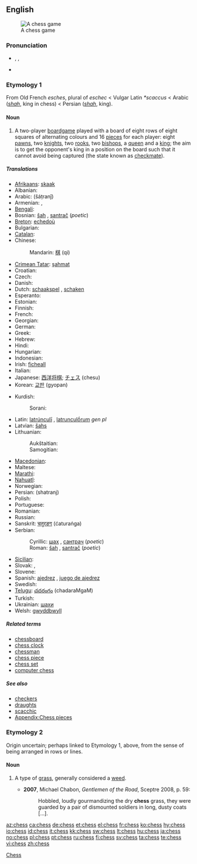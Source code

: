 {{wikipedia}}
==English==
[[Image:Checkmate2.jpg|thumb|A chess game]]

===Pronunciation===
* {{enPR|chĕs}}, {{IPA|/ʧɛs/}}, {{SAMPA|/tSEs/}}
* {{rhymes|ɛs}}

===Etymology 1===
From Old French ''esches'', plural of ''eschec'' < Vulgar Latin ''*scaccus'' < Arabic {{Arab|[[شاه]]}} (''[[shah]]'', king in chess) < Persian {{fa-Arab|[[شاه]]}} (''[[shah]]'', king).

====Noun====
{{en-noun|-}}

# A two-player [[boardgame]] played with a board of eight rows of eight squares of alternating colours and 16 [[piece]]s for each player: eight [[pawn]]s, two [[knight]]s, two [[rook]]s, two [[bishop]]s, a [[queen]] and a [[king]]; the aim is to get the opponent's king in a position on the board such that it cannot avoid being captured (the state known as [[checkmate]]).

=====Translations=====
{{trans-top|two-player board game}}
* [[Afrikaans]]: [[skaak]]
* Albanian: {{t-|sq|shah|xs=Albanian}}
* Arabic: {{Arab|[[شطرنج]]}} (šáṭranǰ) {{m}}
* Armenian: {{t-|hy|ճատրակ|tr=č̣atrak|sc=Armn|xs=Armenian}}, {{t-|hy|շախմատ|tr=šaxmat|sc=Armn|xs=Armenian}}
* [[Bengali]]: {{t|bn|দাবা|sc=Beng}}
* Bosnian: [[šah]] {{m}}, [[santrač]] {{m}} (''poetic'')
* [[Breton]]: [[echedoù]] {{p}}
* Bulgarian: {{t-|bg|шах|m|sc=Cyrl}}
* [[Catalan]]: {{t+|ca|escacs}} {{p}}
* Chinese:
*: Mandarin: [[棋]] (qi)
* [[Crimean Tatar]]: [[şahmat]]
* Croatian: {{t-|hr|šah|m}}
* Czech: {{t+|cs|šachy|m|p}}
* Danish: {{t-|da|skak|c}}
* Dutch: [[schaakspel]] {{n}} <!--"schaken" = “to play chess”-->, [[schaken]] <!--it's a verb, but it's still the standard name of the sport/game-->
* Esperanto: {{t-|eo|ŝako|xs=Esperanto}}
* Estonian: {{t-|et|male}}
* Finnish: {{t+|fi|shakki}}
* French: {{t+|fr|échecs|m|p}}
* Georgian: {{t|ka|ჭადრაკი|tr=čadraki|sc=Geor}}
* German: {{t+|de|Schach|n}}
* Greek: {{t+|el|σκάκι|n|tr=skáki|sc=Grek}}
* Hebrew: {{t|he|שחמט|m|tr=shakhmát|alt=שַׁחְמָט|sc=Hebr}}
* Hindi: {{t|hi|शतरंज|f|sc=Deva|tr=śatrãñj}}
* Hungarian: {{t+|hu|sakk}}
* Indonesian: {{t+|id|catur|xs=Indonesian}}
* Irish: [[ficheall]] {{f}}
* Italian: {{t+|it|scacchi|m|p}}
* Japanese: [[西洋将棋]]; [[チェス]] (chesu)
* Korean: [[교판]] (gyopan)
{{trans-mid}}
* Kurdish:
*: Sorani: {{t|ku|شه‌تڕه‌نج|tr=shatranj|sc=ku-Arab}}
* Latin: [[latrunculi|latrúnculī]] {{m|p}}, [[latrunculorum|latrunculṓrum]] ''gen pl''
* Latvian: [[šahs]]
* Lithuanian:
*: Aukštaitian: {{t|lt|šachmatai|m|p|alt=šachmãtai}}
*: Samogitian: {{t|bat-smg|šachmatā|m|p}}
* [[Macedonian]]: {{t|mk|шах|m|tr=šah|sc=Cyrl}}
* Maltese: {{t-|mt|ċess|xs=Maltese}}
* [[Marathi]]: {{t|mr|बुद्धिबळ|sc=Deva}}
* [[Nahuatl]]: {{t-|nah|cuappatōlli|xs=Nahuatl}}
* Norwegian: {{t+|no|sjakk|m}}
* Persian: {{fa-Arab|[[شطرنج]]}} (shatranj)
* Polish: {{t+|pl|szachy|m|p}}
* Portuguese: {{t+|pt|xadrez|m}}
* Romanian: {{t|ro|şah|n}}
* Russian: {{t+|ru|шахматы|p|tr=šáxmaty|sc=Cyrl}}
* Sanskrit: [[चतुरङग]] (ćaturaṅga)
* Serbian:
*: Cyrillic: [[шах]] {{m}}, [[сантрач]] {{m}} (''poetic'')
*: Roman: [[šah]] {{m}}, [[santrač]] {{m}} (''poetic'')
* [[Sicilian]]: {{t|scn|scacchi}}
* Slovak: {{t-|sk|šach|m}}, {{t-|sk|šachy|m|p}}
* Slovene: {{t+|sl|šah|m}}
* Spanish: [[ajedrez]] {{m}}, [[juego de ajedrez]] {{m}}
* Swedish: {{t+|sv|schack}}
* [[Telugu]]: [[చదరంగం]] (chadaraMgaM)
* Turkish: {{t+|tr|satranç}}
* Ukrainian: [[шахи]]
* Welsh: [[gwyddbwyll]] {{f}}
{{trans-bottom}}

=====Related terms=====
* [[chessboard]]
* [[chess clock]]
* [[chessman]]
* [[chess piece]]
* [[chess set]]
* [[computer chess]]

=====See also=====
{{wikibooks}}
* [[checkers]]
* [[draughts]]
* [[scacchic]]
* [[Appendix:Chess pieces]]

===Etymology 2===
Origin uncertain; perhaps linked to Etymology 1, above, from the sense of being arranged in rows or lines.

====Noun====
{{en-noun|chesses}}

# {{context|now|_|mainly|_|US}} A type of [[grass]], generally considered a [[weed]].
#* '''2007''', Michael Chabon, ''Gentlemen of the Road'', Sceptre 2008, p. 59:
#*: Hobbled, loudly gourmandizing the dry '''chess''' grass, they were guarded by a pair of dismounted soldiers in long, dusty coats [...].

[[Category:Chess| Chess]]

[[az:chess]]
[[ca:chess]]
[[de:chess]]
[[et:chess]]
[[el:chess]]
[[fr:chess]]
[[ko:chess]]
[[hy:chess]]
[[io:chess]]
[[id:chess]]
[[it:chess]]
[[kk:chess]]
[[sw:chess]]
[[lt:chess]]
[[hu:chess]]
[[ja:chess]]
[[no:chess]]
[[pl:chess]]
[[pt:chess]]
[[ru:chess]]
[[fi:chess]]
[[sv:chess]]
[[ta:chess]]
[[te:chess]]
[[vi:chess]]
[[zh:chess]]